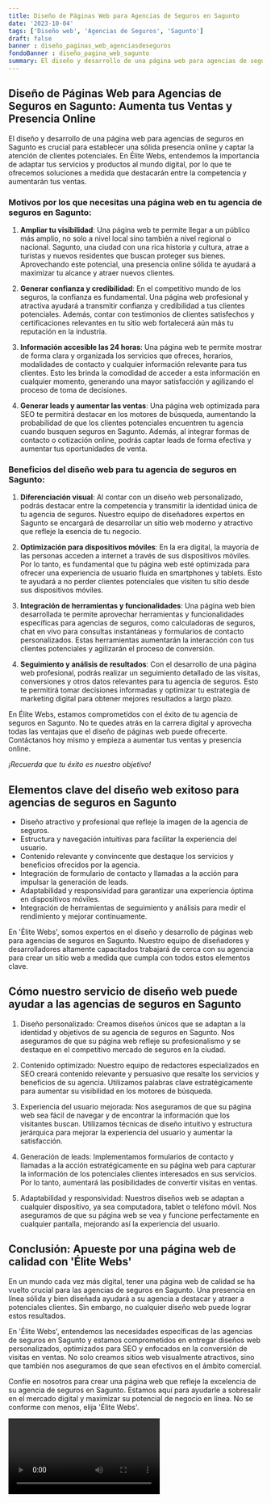```yaml
---
title: Diseño de Páginas Web para Agencias de Seguros en Sagunto
date: '2023-10-04'
tags: ['Diseño web', 'Agencias de Seguros', 'Sagunto']
draft: false
banner : diseño_paginas_web_agenciasdeseguros
fondoBanner : diseño_pagina_web_sagunto
summary: El diseño y desarrollo de una página web para agencias de seguros en Sagunto es crucial para establecer una sólida presencia online y captar la atención de clientes potenciales. En Élite Webs, entendemos la importancia de adaptar tus servicios y productos al mundo digital, por lo que te ofrecemos soluciones a medida que destacarán entre la competencia y aumentarán tus ventas.
---
```


## Diseño de Páginas Web para Agencias de Seguros en Sagunto: Aumenta tus Ventas y Presencia Online

El diseño y desarrollo de una página web para agencias de seguros en Sagunto es crucial para establecer una sólida presencia online y captar la atención de clientes potenciales. En Élite Webs, entendemos la importancia de adaptar tus servicios y productos al mundo digital, por lo que te ofrecemos soluciones a medida que destacarán entre la competencia y aumentarán tus ventas.

### Motivos por los que necesitas una página web en tu agencia de seguros en Sagunto:

1. **Ampliar tu visibilidad**: Una página web te permite llegar a un público más amplio, no solo a nivel local sino también a nivel regional o nacional. Sagunto, una ciudad con una rica historia y cultura, atrae a turistas y nuevos residentes que buscan proteger sus bienes. Aprovechando este potencial, una presencia online sólida te ayudará a maximizar tu alcance y atraer nuevos clientes.

2. **Generar confianza y credibilidad**: En el competitivo mundo de los seguros, la confianza es fundamental. Una página web profesional y atractiva ayudará a transmitir confianza y credibilidad a tus clientes potenciales. Además, contar con testimonios de clientes satisfechos y certificaciones relevantes en tu sitio web fortalecerá aún más tu reputación en la industria.

3. **Información accesible las 24 horas**: Una página web te permite mostrar de forma clara y organizada los servicios que ofreces, horarios, modalidades de contacto y cualquier información relevante para tus clientes. Esto les brinda la comodidad de acceder a esta información en cualquier momento, generando una mayor satisfacción y agilizando el proceso de toma de decisiones.

4. **Generar leads y aumentar las ventas**: Una página web optimizada para SEO te permitirá destacar en los motores de búsqueda, aumentando la probabilidad de que los clientes potenciales encuentren tu agencia cuando busquen seguros en Sagunto. Además, al integrar formas de contacto o cotización online, podrás captar leads de forma efectiva y aumentar tus oportunidades de venta.

### Beneficios del diseño web para tu agencia de seguros en Sagunto:

1. **Diferenciación visual**: Al contar con un diseño web personalizado, podrás destacar entre la competencia y transmitir la identidad única de tu agencia de seguros. Nuestro equipo de diseñadores expertos en Sagunto se encargará de desarrollar un sitio web moderno y atractivo que refleje la esencia de tu negocio.

2. **Optimización para dispositivos móviles**: En la era digital, la mayoría de las personas acceden a internet a través de sus dispositivos móviles. Por lo tanto, es fundamental que tu página web esté optimizada para ofrecer una experiencia de usuario fluida en smartphones y tablets. Esto te ayudará a no perder clientes potenciales que visiten tu sitio desde sus dispositivos móviles.

3. **Integración de herramientas y funcionalidades**: Una página web bien desarrollada te permite aprovechar herramientas y funcionalidades específicas para agencias de seguros, como calculadoras de seguros, chat en vivo para consultas instantáneas y formularios de contacto personalizados. Estas herramientas aumentarán la interacción con tus clientes potenciales y agilizarán el proceso de conversión.

4. **Seguimiento y análisis de resultados**: Con el desarrollo de una página web profesional, podrás realizar un seguimiento detallado de las visitas, conversiones y otros datos relevantes para tu agencia de seguros. Esto te permitirá tomar decisiones informadas y optimizar tu estrategia de marketing digital para obtener mejores resultados a largo plazo.

En Élite Webs, estamos comprometidos con el éxito de tu agencia de seguros en Sagunto. No te quedes atrás en la carrera digital y aprovecha todas las ventajas que el diseño de páginas web puede ofrecerte. Contáctanos hoy mismo y empieza a aumentar tus ventas y presencia online.

*¡Recuerda que tu éxito es nuestro objetivo!*

<GifSeo />

<Cta />

## Elementos clave del diseño web exitoso para agencias de seguros en Sagunto

- Diseño atractivo y profesional que refleje la imagen de la agencia de seguros.
- Estructura y navegación intuitivas para facilitar la experiencia del usuario.
- Contenido relevante y convincente que destaque los servicios y beneficios ofrecidos por la agencia.
- Integración de formulario de contacto y llamadas a la acción para impulsar la generación de leads.
- Adaptabilidad y responsividad para garantizar una experiencia óptima en dispositivos móviles.
- Integración de herramientas de seguimiento y análisis para medir el rendimiento y mejorar continuamente.

En 'Élite Webs', somos expertos en el diseño y desarrollo de páginas web para agencias de seguros en Sagunto. Nuestro equipo de diseñadores y desarrolladores altamente capacitados trabajará de cerca con su agencia para crear un sitio web a medida que cumpla con todos estos elementos clave.

## Cómo nuestro servicio de diseño web puede ayudar a las agencias de seguros en Sagunto

1. Diseño personalizado: Creamos diseños únicos que se adaptan a la identidad y objetivos de su agencia de seguros en Sagunto. Nos aseguramos de que su página web refleje su profesionalismo y se destaque en el competitivo mercado de seguros en la ciudad.

2. Contenido optimizado: Nuestro equipo de redactores especializados en SEO creará contenido relevante y persuasivo que resalte los servicios y beneficios de su agencia. Utilizamos palabras clave estratégicamente para aumentar su visibilidad en los motores de búsqueda.

3. Experiencia del usuario mejorada: Nos aseguramos de que su página web sea fácil de navegar y de encontrar la información que los visitantes buscan. Utilizamos técnicas de diseño intuitivo y estructura jerárquica para mejorar la experiencia del usuario y aumentar la satisfacción.

4. Generación de leads: Implementamos formularios de contacto y llamadas a la acción estratégicamente en su página web para capturar la información de los potenciales clientes interesados en sus servicios. Por lo tanto, aumentará las posibilidades de convertir visitas en ventas.

5. Adaptabilidad y responsividad: Nuestros diseños web se adaptan a cualquier dispositivo, ya sea computadora, tablet o teléfono móvil. Nos aseguramos de que su página web se vea y funcione perfectamente en cualquier pantalla, mejorando así la experiencia del usuario.

## Conclusión: Apueste por una página web de calidad con 'Élite Webs'

En un mundo cada vez más digital, tener una página web de calidad se ha vuelto crucial para las agencias de seguros en Sagunto. Una presencia en línea sólida y bien diseñada ayudará a su agencia a destacar y atraer a potenciales clientes. Sin embargo, no cualquier diseño web puede lograr estos resultados.

En 'Élite Webs', entendemos las necesidades específicas de las agencias de seguros en Sagunto y estamos comprometidos en entregar diseños web personalizados, optimizados para SEO y enfocados en la conversión de visitas en ventas. No solo creamos sitios web visualmente atractivos, sino que también nos aseguramos de que sean efectivos en el ámbito comercial.

Confíe en nosotros para crear una página web que refleje la excelencia de su agencia de seguros en Sagunto. Estamos aquí para ayudarle a sobresalir en el mercado digital y maximizar su potencial de negocio en línea. No se conforme con menos, elija 'Élite Webs'.

<Video />

<CtaBot job='Agencias de Seguros' city='Sagunto'/>

<Gmaps query='Sagunto+españa+maps' />